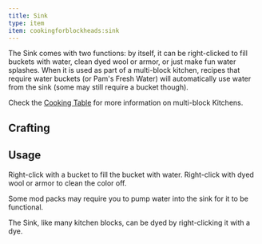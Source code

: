 ```yaml
---
title: Sink
type: item
item: cookingforblockheads:sink
---
```



The Sink comes with two functions: by itself, it can be right-clicked to fill buckets with water, clean dyed wool or armor, or just make fun water splashes.
When it is used as part of a multi-block kitchen, recipes that require water buckets (or Pam's Fresh Water) will automatically use water from the sink (some may still require a bucket though).

Check the [Cooking Table](cooking_table) for more information on multi-block Kitchens.

## Crafting

<CraftingRecipe recipe="cookingforblockheads:sink"/>

## Usage

Right-click with a bucket to fill the bucket with water. Right-click with dyed wool or armor to clean the color off.

Some mod packs may require you to pump water into the sink for it to be functional.

The Sink, like many kitchen blocks, can be dyed by right-clicking it with a dye.